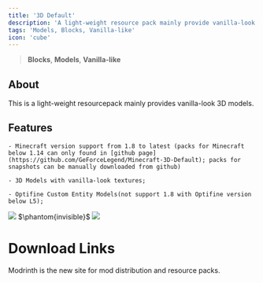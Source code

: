 ```yaml
---
title: '3D Default'
description: 'A light-weight resource pack mainly provide vanilla-look 3D models'
tags: 'Models, Blocks, Vanilla-like'
icon: 'cube'
---
```


> <Icon icon="cube" iconType="regular" /> **Blocks**, <Icon icon="layer-group" iconType="regular" /> **Models**, <Icon icon="ice-cream" iconType="regular" /> **Vanilla-like**

## About
This is a light-weight resourcepack mainly provides vanilla-look 3D models.

## Features
    - Minecraft version support from 1.8 to latest (packs for Minecraft below 1.14 can only found in [github page](https://github.com/GeForceLegend/Minecraft-3D-Default); packs for snapshots can be manually downloaded from github)

    - 3D Models with vanilla-look textures;

    - Optifine Custom Entity Models(not support 1.8 with Optifine version below L5);

<Frame>
<img NoZoom src="https://cdn.modrinth.com/data/5aPp18Lx/images/2306a8172f5af204fdead74b7966774cbe3c381a.png"/>
</Frame>
$\phantom{invisible}$ 
<Frame>
<img NoZoom src="https://cdn.modrinth.com/data/5aPp18Lx/images/439793c9584ebc24238d25b4fee9cc42904a3b00.png"/>
</Frame>

# Download Links

<CardGroup cols={2}>
  <Card 
    title="Modrinth Download Link"
    icon= "download"
    href= "https://modrinth.com/resourcepack/3d-default"
  >
    Modrinth is the new site for mod distribution and resource packs.
  </Card>
</CardGroup>
